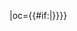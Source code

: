 {{fb team|t=黑龙江冰城|tan=黑龙江冰城足球俱乐部|tc=CHN|abb={{#if:{{{abb|}}}|黑龙江}}|oc={{#if:{{{oc|}}}|{{{oc}}}}}}}<!--
--><noinclude>[[Category:中国足球超级联赛模板|{{PAGENAME}}]]</noinclude>